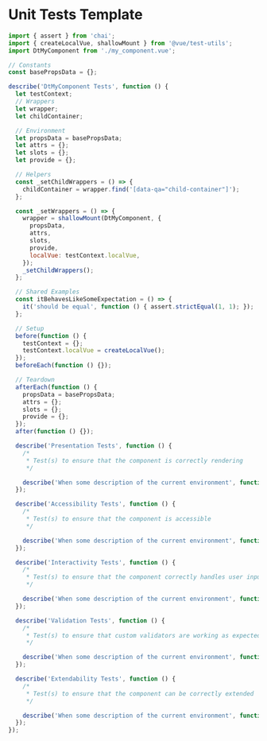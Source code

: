 <Meta title="Docs/Templates/Unit Tests" />

# Unit Tests Template

```js
import { assert } from 'chai';
import { createLocalVue, shallowMount } from '@vue/test-utils';
import DtMyComponent from './my_component.vue';

// Constants
const basePropsData = {};

describe('DtMyComponent Tests', function () {
  let testContext;
  // Wrappers
  let wrapper;
  let childContainer;

  // Environment
  let propsData = basePropsData;
  let attrs = {};
  let slots = {};
  let provide = {};

  // Helpers
  const _setChildWrappers = () => {
    childContainer = wrapper.find('[data-qa="child-container"]');
  };

  const _setWrappers = () => {
    wrapper = shallowMount(DtMyComponent, {
      propsData,
      attrs,
      slots,
      provide,
      localVue: testContext.localVue,
    });
    _setChildWrappers();
  };

  // Shared Examples
  const itBehavesLikeSomeExpectation = () => {
    it('should be equal', function () { assert.strictEqual(1, 1); });
  };

  // Setup
  before(function () {
    testContext = {};
    testContext.localVue = createLocalVue();
  });
  beforeEach(function () {});

  // Teardown
  afterEach(function () {
    propsData = basePropsData;
    attrs = {};
    slots = {};
    provide = {};
  });
  after(function () {});

  describe('Presentation Tests', function () {
    /*
     * Test(s) to ensure that the component is correctly rendering
     */

    describe('When some description of the current environment', function () {});
  });

  describe('Accessibility Tests', function () {
    /*
     * Test(s) to ensure that the component is accessible
     */

    describe('When some description of the current environment', function () {});
  });

  describe('Interactivity Tests', function () {
    /*
     * Test(s) to ensure that the component correctly handles user input
     */

    describe('When some description of the current environment', function () {});
  });

  describe('Validation Tests', function () {
    /*
     * Test(s) to ensure that custom validators are working as expected
     */

    describe('When some description of the current environment', function () {});
  });

  describe('Extendability Tests', function () {
    /*
     * Test(s) to ensure that the component can be correctly extended
     */

    describe('When some description of the current environment', function () {});
  });
});
```
